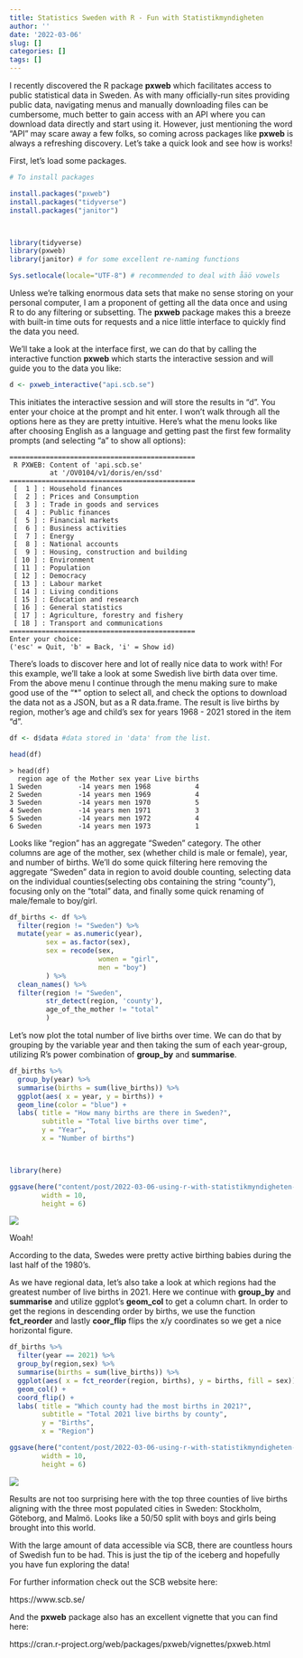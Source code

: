```yaml
---
title: Statistics Sweden with R - Fun with Statistikmyndigheten 
author: ''
date: '2022-03-06'
slug: []
categories: []
tags: []
---
```


I recently discovered the R package __pxweb__ which facilitates access to public statistical data in Sweden.
As with many officially-run sites providing public data,
navigating menus and manually downloading files can be cumbersome,
much better to gain access with an API where you can download data directly and start using it.
However,
just mentioning the word "API" may scare away a few folks,
so coming across packages like __pxweb__ is always a refreshing discovery.
Let's take a quick look and see how is works!

First,
let's load some packages.

```r

# To install packages

install.packages("pxweb")
install.packages("tidyverse")
install.packages("janitor")



library(tidyverse)
library(pxweb)
library(janitor) # for some excellent re-naming functions

Sys.setlocale(locale="UTF-8") # recommended to deal with åäö vowels

```


Unless we're talking enormous data sets that make no sense storing on your personal computer,
I am a proponent of getting all the data once and using R to do any filtering or subsetting.
The __pxweb__ package makes this a breeze with built-in time outs for requests and a nice little interface to quickly find the data you need.


We'll take a look at the interface first,
we can do that by calling the interactive function __pxweb__ which starts the interactive session and will guide you to the data you like:

```r
d <- pxweb_interactive("api.scb.se")

```

This initiates the interactive session and will store the results in "d".  You enter your choice at the prompt and hit enter.  I won't walk through all the options here as they are pretty intuitive.
Here's what the menu looks like after choosing English as a language and getting past the first few formality prompts (and selecting "a" to show all options):

```{ warning=FALSE, message=FALSE}
==============================================
 R PXWEB: Content of 'api.scb.se'
          at '/OV0104/v1/doris/en/ssd'
==============================================
 [  1 ] : Household finances
 [  2 ] : Prices and Consumption
 [  3 ] : Trade in goods and services
 [  4 ] : Public finances
 [  5 ] : Financial markets
 [  6 ] : Business activities
 [  7 ] : Energy
 [  8 ] : National accounts
 [  9 ] : Housing, construction and building
 [ 10 ] : Environment
 [ 11 ] : Population
 [ 12 ] : Democracy
 [ 13 ] : Labour market
 [ 14 ] : Living conditions
 [ 15 ] : Education and research
 [ 16 ] : General statistics
 [ 17 ] : Agriculture, forestry and fishery
 [ 18 ] : Transport and communications
==============================================
Enter your choice:
('esc' = Quit, 'b' = Back, 'i' = Show id) 
```



There's loads to discover here and lot of really nice data to work with!
For this example, we'll take a look at some Swedish live birth data over time.
From the above menu I continue through the menu making sure to make good use of the "*" option to select all,
and check the options to download the data not as a JSON,
but as a R data.frame.
The result is live births by region,
mother’s age and child’s sex for years 1968 - 2021 stored in the item "d".


```r

df <- d$data #data stored in 'data' from the list.

head(df)

```

```{ warning=FALSE, message=FALSE}
> head(df)
  region age of the Mother sex year Live births
1 Sweden         -14 years men 1968           4
2 Sweden         -14 years men 1969           4
3 Sweden         -14 years men 1970           5
4 Sweden         -14 years men 1971           3
5 Sweden         -14 years men 1972           4
6 Sweden         -14 years men 1973           1
```


Looks like "region" has an aggregate "Sweden" category.
The other columns are age of the mother, sex (whether child is male or female), year, and number of births. 
We'll do some quick filtering here removing the aggregate "Sweden" data in region to avoid double counting,
selecting data on the individual counties(selecting obs containing the string "county"), focusing only on the "total" data,
and finally some quick renaming of male/female to boy/girl.


```r

df_births <- df %>% 
  filter(region != "Sweden") %>%
  mutate(year = as.numeric(year),
         sex = as.factor(sex),
         sex = recode(sex,
                      women = "girl",
                      men = "boy")
         ) %>% 
  clean_names() %>% 
  filter(region != "Sweden",
         str_detect(region, 'county'),
         age_of_the_mother != "total"
         )
```



Let's now plot the total number of live births over time.
We can do that by grouping by the variable year and then taking the sum of each year-group,
utilizing R's power combination of __group_by__ and __summarise__.


```r



df_births %>% 
  group_by(year) %>% 
  summarise(births = sum(live_births)) %>% 
  ggplot(aes( x = year, y = births)) +
  geom_line(color = "blue") +
  labs( title = "How many births are there in Sweden?",
        subtitle = "Total live births over time",
        y = "Year",
        x = "Number of births")




```

```r

library(here)

ggsave(here("content/post/2022-03-06-using-r-with-statistikmyndigheten-swedish-statistical-data", "births_sweden.jpg"),
        width = 10,
        height = 6)

```


![](births_sweden.jpg)

Woah! 

According to the data,
Swedes were pretty active birthing babies during the last half of the 1980's.

As we have regional data, let's also take a look at which regions had the greatest number of live births in 2021.
Here we continue with __group_by__ and __summarise__ and utilize ggplot's __geom_col__ to get a column chart.
In order to get the regions in descending order by births, we use the function __fct_reorder__ and lastly __coor_flip__ flips the x/y coordinates so we get a nice horizontal figure. 


```r

df_births %>% 
  filter(year == 2021) %>% 
  group_by(region,sex) %>% 
  summarise(births = sum(live_births)) %>% 
  ggplot(aes( x = fct_reorder(region, births), y = births, fill = sex)) +
  geom_col() +
  coord_flip() +
  labs( title = "Which county had the most births in 2021?",
        subtitle = "Total 2021 live births by county",
        y = "Births",
        x = "Region") 

```

```r

ggsave(here("content/post/2022-03-06-using-r-with-statistikmyndigheten-swedish-statistical-data", "county_births.jpg"),
        width = 10,
        height = 6)

```

![](county_births.jpg)

Results are not too surprising here with the top three counties of live births aligning with the three most populated cities in Sweden: Stockholm, Göteborg, and Malmö.
Looks like a 50/50 split with boys and girls being brought into this world.

With the large amount of data accessible via SCB,
there are countless hours of Swedish fun to be had.
This is just the tip of the iceberg and hopefully you have fun exploring the data!


For further information check out the SCB website here:

https://www.scb.se/

And the __pxweb__ package also has an excellent vignette that you can find here:

https://cran.r-project.org/web/packages/pxweb/vignettes/pxweb.html



